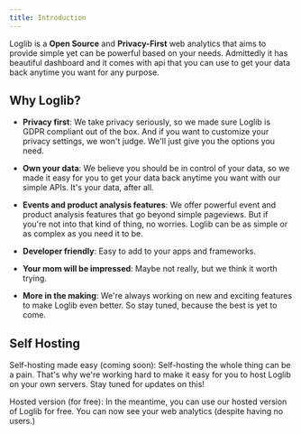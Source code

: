 ```yaml
---
title: Introduction
---
```



Loglib is a **Open Source** and **Privacy-First** web analytics that aims to provide simple yet can be powerful based on your needs. Admittedly it has beautiful dashboard and it comes with api that you can use to get your data back anytime you want for any purpose.

## Why Loglib?

- **Privacy first**: We take privacy seriously, so we made sure Loglib is GDPR compliant out of the box. And if you want to customize your privacy settings, we won't judge. We'll just give you the options you need.

- **Own your data**: We believe you should be in control of your data, so we made it easy for you to get your data back anytime you want with our simple APIs. It's your data, after all.

- **Events and product analysis features**: We offer powerful event and product analysis features that go beyond simple pageviews. But if you're not into that kind of thing, no worries. Loglib can be as simple or as complex as you need it to be.

- **Developer friendly**: Easy to add to your apps and frameworks.

- **Your mom will be impressed**: Maybe not really, but we think it worth trying.

- **More in the making**: We're always working on new and exciting features to make Loglib even better. So stay tuned, because the best is yet to come.

## Self Hosting

Self-hosting made easy (coming soon): Self-hosting the whole thing can be a pain. That's why we're working hard to make it easy for you to host Loglib on your own servers. Stay tuned for updates on this!

Hosted version (for free): In the meantime, you can use our hosted version of Loglib for free. You can now see your web analytics (despite having no users.)